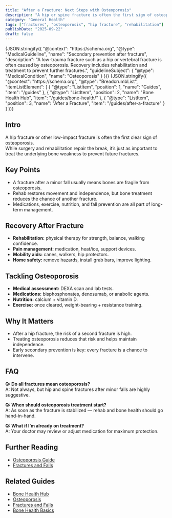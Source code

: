 ```yaml
---
title: "After a Fracture: Next Steps with Osteoporosis"
description: "A hip or spine fracture is often the first sign of osteoporosis. Recovery includes rehab, fall prevention, and treating the underlying condition to prevent future fractures."
category: "General Health"
tags: ["fractures", "osteoporosis", "hip fracture", "rehabilitation"]
publishDate: "2025-09-22"
draft: false
---
```



<JsonLd>
{JSON.stringify({
  "@context": "https://schema.org",
  "@type": "MedicalGuideline",
  "name": "Secondary prevention after fracture",
  "description": "A low-trauma fracture such as a hip or vertebral fracture is often caused by osteoporosis. Recovery includes rehabilitation and treatment to prevent further fractures.",
  "guidelineSubject": {
    "@type": "MedicalCondition",
    "name": "Osteoporosis"
  }
})}
</JsonLd>

<JsonLd>
{JSON.stringify({
  "@context": "https://schema.org",
  "@type": "BreadcrumbList",
  "itemListElement": [
    { "@type": "ListItem", "position": 1, "name": "Guides", "item": "/guides" },
    { "@type": "ListItem", "position": 2, "name": "Bone Health Hub", "item": "/guides/bone-health/" },
    { "@type": "ListItem", "position": 3, "name": "After a Fracture", "item": "/guides/after-a-fracture" }
  ]
})}
</JsonLd>

## Intro
A hip fracture or other low-impact fracture is often the first clear sign of osteoporosis.  
While surgery and rehabilitation repair the break, it’s just as important to treat the underlying bone weakness to prevent future fractures.

## Key Points
- A fracture after a minor fall usually means bones are fragile from osteoporosis.  
- Rehab restores movement and independence, but bone treatment reduces the chance of another fracture.  
- Medications, exercise, nutrition, and fall prevention are all part of long-term management.  

## Recovery After Fracture
- **Rehabilitation:** physical therapy for strength, balance, walking confidence.  
- **Pain management:** medication, heat/ice, support devices.  
- **Mobility aids:** canes, walkers, hip protectors.  
- **Home safety:** remove hazards, install grab bars, improve lighting.  

## Tackling Osteoporosis
- **Medical assessment:** DEXA scan and lab tests.  
- **Medications:** bisphosphonates, denosumab, or anabolic agents.  
- **Nutrition:** calcium + vitamin D.  
- **Exercise:** once cleared, weight-bearing + resistance training.  

## Why It Matters
- After a hip fracture, the risk of a second fracture is high.  
- Treating osteoporosis reduces that risk and helps maintain independence.  
- Early secondary prevention is key: every fracture is a chance to intervene.  

## FAQ
**Q: Do all fractures mean osteoporosis?**  
A: Not always, but hip and spine fractures after minor falls are highly suggestive.  

**Q: When should osteoporosis treatment start?**  
A: As soon as the fracture is stabilized — rehab and bone health should go hand-in-hand.  

**Q: What if I’m already on treatment?**  
A: Your doctor may review or adjust medication for maximum protection.  

## Further Reading
- [Osteoporosis Guide](/guides/osteoporosis)  
- [Fractures and Falls](/guides/fractures-and-falls)  

## Related Guides
- [Bone Health Hub](/guides/bone-health/)  
- [Osteoporosis](/guides/osteoporosis)  
- [Fractures and Falls](/guides/fractures-and-falls)  
- [Bone Health Basics](/guides/bone-health-basics)  
